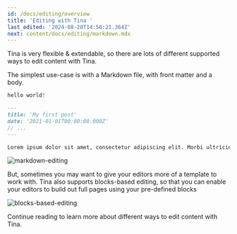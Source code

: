 ```yaml
---
id: /docs/editing/overview
title: 'Editing with Tina '
last_edited: '2024-08-28T14:56:21.364Z'
next: content/docs/editing/markdown.mdx
---
```


Tina is very flexible & extendable, so there are lots of different supported ways to edit content with Tina.

The simplest use-case is with a Markdown file, with front matter and a body.

```javascript
hello world!
```

```md
---
title: 'My first post'
date: '2021-01-01T00:00:00.000Z'
// ...
---

Lorem ipsum dolor sit amet, consectetur adipiscing elit. Morbi ultricies urna ut ex varius, sed fringilla nibh posuere. Vestibulum a pulvinar eros, vel varius orci. Sed convallis purus sed tellus pellentesque ornare quis non velit. Quisque eget nibh nec nisl volutpat aliquet. Donec pharetra turpis vitae diam aliquam rutrum. Sed porta elit ut mi vehicula suscipit. Ut in pulvinar nunc.
```

![markdown-editing](https://res.cloudinary.com/forestry-demo/image/upload/v1645712826/tina-io/docs/markdown.gif)

But, sometimes you may want to give your editors more of a template to work with. Tina also supports blocks-based editing, so that you can enable your editors to build out full pages using your pre-defined blocks

![blocks-based-editing](https://res.cloudinary.com/forestry-demo/image/upload/v1645712511/tina-io/docs/your-blocks.gif)

Continue reading to learn more about different ways to edit content with Tina.
